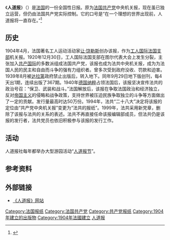 {{Expand language|1=en|time=2019-12-10T11:08:03+00:00}}
{{Infobox Newspaper
| 名称    = 人道报<br/><small>L'Humanité<small>
| 报头    = Logo L'Humanité (Red).svg
| 图像    = 19360525 - L'Humanité - page 1 - 600 000 au mur !.jpg
| 图像说明= 1936年5月25日《人道报》头版
| 类型    = [[日报|日报]]
| 版式    = [[柏林版式|柏林版式]]
| 拥有者  = 
| 出版商  = 人道报社
| 编辑    = 
| 副主编  = 
| 作者群  = 
| 创刊日  = 1904年4月18日
| 停刊日  = 
| 政治立场 = [[左翼|左翼]]
| 语言    = [[法语|法语]]
| 售价    = 2,40 €
| 发行量  = 10万份(2020)
| ISSN    = 0242-6870
| 网站    = https://www.humanite.fr/
}}
《'''人道报'''》（{{lang-fr|L'Humanité}}）是[[法国|法国]]的一份全国性日报。原为[[法国共产党|法国共产党]]中央机关报，现在虽已独立运营，但仍由法国共产党实际控制。它的口号是“在一个理想的世界出现前，人道报将一直存在。”<ref name=bbc11>{{cite news|title=The press in France|url=http://news.bbc.co.uk/2/hi/europe/4295349.stm|accessdate=22 November 2014|work=BBC|date=11 November 2006|archive-date=2020-11-15|archive-url=https://web.archive.org/web/20201115012202/http://news.bbc.co.uk/2/hi/europe/4295349.stm|dead-url=no}}</ref>

==历史==
1904年4月，法国著名工人运动活动家[[让·饶勒斯|让·饶勒斯]]创办该报，作为[[工人国际法国支部|工人国际法国支部]]机关报。1920年12月30日，工人国际法国支部在图尔代表大会上发生分裂，主张加入[[共产国际|共产国际]]的多数派组成法国共产党，该报也成为法共中央机关报，成为为法国人民的民主和自由而斗争的强有力组织者。曾多次受到政府没收、罚款和迫害。1939年8月被[[达拉第|达拉第]]政府禁止出版后，转入地下。同年9月29日地下版创刊，每4天出1期，连续出版了367期。1940年[[德国|德国]][[纳粹|纳粹]]占领法国后，该报坚决宣传法共的政治号召：“保卫、武装和战斗。”法国解放后，该报在争取法国政治和经济独立，反对[[帝国主义|帝国主义]]的侵略和战争政策，支持世界被压迫民族争取独立的斗争等方面做出了一定的贡献。发行量最高时达50万份。1994年，法共“二十八大”决定将该报的定位由“共产党中央机关报”变更为“法共的报纸”。1999年，法共采用新党章，删除了该报与法共的关系的表述。法共不再直接任命该报编辑部成员，但法共仍是该报的发行者，法共党员也依旧积极参与该报的发行工作。

==活动==
人道报社每年都举办大型游园活动“[[人道报节|人道报节]]”。

==参考资料==
{{reflist}}

==外部链接==
*[http://www.humanite.fr/ 《人道报》网站] {{Wayback|url=http://www.humanite.fr/ |date=20100601004148 }}

{{Newspapers in France|state=collapsed}}

[[Category:法国报纸|Category:法国报纸]]
[[Category:法国共产党|Category:法国共产党]]
[[Category:共产党报纸|Category:共产党报纸]]
[[Category:1904年建立的出版物|Category:1904年建立的出版物]]
[[Category:1904年法國建立|Category:1904年法國建立]]
[[Category:人道报|]]